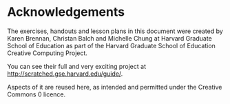 # Acknowledgements

The exercises, handouts and lesson plans in this document were created by Karen Brennan, Christan Balch and Michelle Chung at Harvard Graduate School of Education as part of the Harvard Graduate School of Education Creative Computing Project. 

You can see their full and very exciting project at [http://scratched.gse.harvard.edu/guide/](http://scratched.gse.harvard.edu/guide/).

Aspects of it are reused here, as intended and permitted under the Creative Commons 0 licence.

